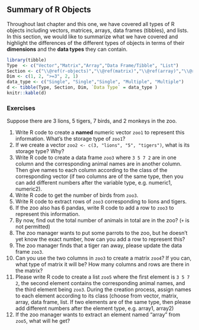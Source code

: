 ## Summary of R Objects {#summary-r-objects}

Throughout last chapter and this one, we have covered all types of R objects including vectors, matrices, arrays, data frames (tibbles), and lists. In this section, we would like to summarize what we have covered and highlight the differences of the different types of objects in terms of their **dimensions** and the **data types** they can contain. 

```r
library(tibble)
Type  <- c("Vector","Matrix","Array","Data Frame/Tibble", "List")
Section <- c("\\@ref(r-objects)","\\@ref(matrix)","\\@ref(array)","\\@ref(dataframe) - \\@ref(tibble)","\\@ref(list)")
Dim <- c(1, 2, ">=3", 2, 1)
data_type <- c("Single", "Single","Single", "Multiple", "Multiple")
d <- tibble(Type, Section, Dim, `Data Type` = data_type )
knitr::kable(d)
```

### Exercises

Suppose there are 3 lions, 5 tigers, 7 birds, and 2 monkeys in the zoo.

1. Write R code to create a **named** numeric vector `zoo1` to represent this information. What's the storage type of `zoo1`?
2. If we create a vector `zoo2 <- c(3, "lions", "5", "tigers")`,  what is its storage type? Why?
3. Write R code to create a data frame `zoo3` where `3 5 7 2` are in one column and the corresponding animal names are in another column. Then give names to each column according to the class of the corresponding vector (if two columns are of the same type, then you can add different numbers after the variable type, e.g. numeric1, numeric2). 
4. Write R code to get the number of birds from `zoo3`.
5. Write R code to extract rows of `zoo3` corresponding to lions and tigers.
6. If the zoo also has 6 pandas, write R code to add a row to `zoo3` to represent this information.
7. By now, find out the total number of animals in total are in the zoo? (`+` is not permitted)
8. The zoo manager wants to put some parrots to the zoo, but he doesn't yet know the exact number, how can you add a row to represent this? 
9. The zoo manager finds that a tiger ran away, please update the data frame `zoo3`.
10. Can you use the two columns in `zoo3` to create a matrix `zoo4`? If you can, what type of matrix it will be? How many columns and rows are there in the matrix?
11. Please write R code to create a list `zoo5` where the first element is `3 5 7 2`, the second element contains the corresponding animal names, and the third element being `zoo3`. During the creation process, assign names to each element according to its class (choose from vector, matrix, array, data frame, list. If two elements are of the same type, then please add different numbers after the element type, e.g. array1, array2) 
12. If the zoo manager wants to extract an element named "array" from `zoo5`, what will he get?
